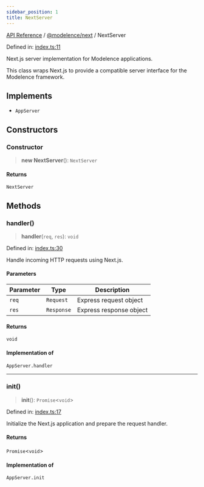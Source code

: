 ```yaml
---
sidebar_position: 1
title: NextServer
---
```


[API Reference](/api-reference/@modelence/next/classes/../../../index) / [@modelence/next](/api-reference/@modelence/next/classes/../index) / NextServer

Defined in: [index.ts:11](https://github.com/modelence/modelence/blob/bd5ee85481a0319d645bc13d4023e1b5fe4c9b19/packages/next/src/index.ts#L11)

Next.js server implementation for Modelence applications.

This class wraps Next.js to provide a compatible server interface
for the Modelence framework.

## Implements

- `AppServer`

## Constructors

### Constructor

> **new NextServer**(): `NextServer`

#### Returns

`NextServer`

## Methods

### handler()

> **handler**(`req`, `res`): `void`

Defined in: [index.ts:30](https://github.com/modelence/modelence/blob/bd5ee85481a0319d645bc13d4023e1b5fe4c9b19/packages/next/src/index.ts#L30)

Handle incoming HTTP requests using Next.js.

#### Parameters

| Parameter | Type | Description |
| ------ | ------ | ------ |
| `req` | `Request` | Express request object |
| `res` | `Response` | Express response object |

#### Returns

`void`

#### Implementation of

`AppServer.handler`

***

### init()

> **init**(): `Promise`\<`void`\>

Defined in: [index.ts:17](https://github.com/modelence/modelence/blob/bd5ee85481a0319d645bc13d4023e1b5fe4c9b19/packages/next/src/index.ts#L17)

Initialize the Next.js application and prepare the request handler.

#### Returns

`Promise`\<`void`\>

#### Implementation of

`AppServer.init`
